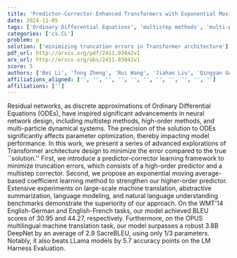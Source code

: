 ```yaml
---
title: 'Predictor-Corrector Enhanced Transformers with Exponential Moving Average Coefficient Learning'
date: 2024-11-05
tags: ['Ordinary Differential Equations', 'multistep methods', 'multi-particle dynamical systems', 'neural network design', 'predictor-corrector learning framework', 'exponential moving average', 'abstractive summarization', 'BLEU scores', 'high-order methods', 'machine translation', 'natural language understanding', 'LLama models', 'language modeling', 'SacreBLEU', 'Residual networks', 'Transformer architecture']
categories: ['cs.CL']
problem: p
solution: ['minimizing truncation errors in Transformer architecture']
pdf_url: http://arxiv.org/pdf/2411.03042v1
arx_url: http://arxiv.org/abs/2411.03042v1
score: 5
authors: ['Bei Li', 'Tong Zheng', 'Rui Wang', 'Jiahao Liu', 'Qingyan Guo', 'Junliang Guo', 'Xu Tan', 'Tong Xiao', 'Jingbo Zhu', 'Jingang Wang', 'Xunliang Cai']
affiliations_aligned: ['', '', '', '', '', '', '', '', '', '', '']
affiliations: ['']
---
```



Residual networks, as discrete approximations of Ordinary Differential Equations (ODEs), have inspired significant advancements in neural network design, including multistep methods, high-order methods, and multi-particle dynamical systems. The precision of the solution to ODEs significantly affects parameter optimization, thereby impacting model performance. In this work, we present a series of advanced explorations of Transformer architecture design to minimize the error compared to the true ``solution.'' First, we introduce a predictor-corrector learning framework to minimize truncation errors, which consists of a high-order predictor and a multistep corrector. Second, we propose an exponential moving average-based coefficient learning method to strengthen our higher-order predictor. Extensive experiments on large-scale machine translation, abstractive summarization, language modeling, and natural language understanding benchmarks demonstrate the superiority of our approach. On the WMT'14 English-German and English-French tasks, our model achieved BLEU scores of 30.95 and 44.27, respectively. Furthermore, on the OPUS multilingual machine translation task, our model surpasses a robust 3.8B DeepNet by an average of 2.9 SacreBLEU, using only 1/3 parameters. Notably, it also beats LLama models by 5.7 accuracy points on the LM Harness Evaluation.